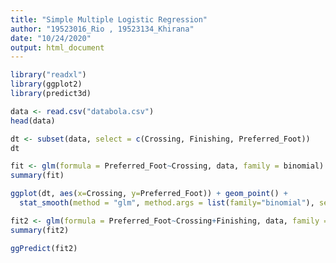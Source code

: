 ---
title: "Simple Multiple Logistic Regression"
author: "19523016_Rio , 19523134_Khirana"
date: "10/24/2020"
output: html_document
---

```{r}
library("readxl")
library(ggplot2)
library(predict3d)
```

```{r}
data <- read.csv("databola.csv")
head(data)
```

```{r}
dt <- subset(data, select = c(Crossing, Finishing, Preferred_Foot))
dt
```

```{r}
fit <- glm(formula = Preferred_Foot~Crossing, data, family = binomial)
summary(fit)
```
```{r}
ggplot(dt, aes(x=Crossing, y=Preferred_Foot)) + geom_point() + 
  stat_smooth(method = "glm", method.args = list(family="binomial"), se = FALSE)
```

```{r}
fit2 <- glm(formula = Preferred_Foot~Crossing+Finishing, data, family = binomial)
summary(fit2)
```
```{r}
ggPredict(fit2)
```

